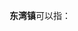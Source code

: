 '''东湾镇'''可以指：
{{PRC admin/disambig|62/04/21/102/000|65/23/25/104/000|65/42/23/105/000}}
{{disambig|cat=三字中国镇名消歧义}}